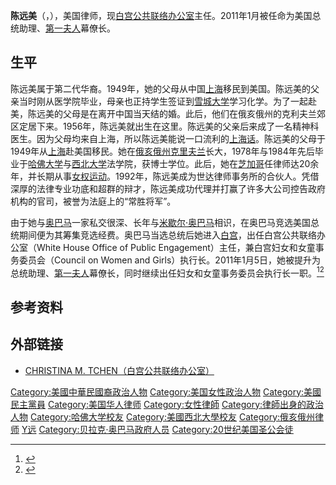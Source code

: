 {{Infobox Officeholder
| name                = Tina Tchen<br />陈远美
| image               = Christina Tchen in the Oval Office.jpg
| image_size          = 250
| smallimage          =
| caption             =
| order               = 
| office              = [[白宫公共联络办公室|白宫公共联络办公室]]主任
| alongside           = 
| term_start          = 2009年1月20日
| term_end            =
| deputy              = Brian Bond、Buffy Wicks
| president           = [[贝拉克·奥巴马|贝拉克·奥巴马]]
| predecessor         = Julie Elizabeth Cram
| birth_date          = 
| nationality         = {{flag|United States}}
| spouse              = 
| party               = [[美国民主党|美国民主党]]
| relations           =
| children            = Patrick与Emma
| residence           = 
| alma_mater          = [[哈佛大学|哈佛大学]]、[[西北大学|西北大学]]法学院
| occupation          = 
| profession          = 律师
| religion            =
| signature           =
| website             =
}}

'''陈远美'''（{{lang-en|Christina M. "Tina" Tchen}}，{{bd|1956年|1月25日}}），美国律师，现[[白宫公共联络办公室|白宫公共联络办公室]]主任。2011年1月被任命为美国总统助理、[[美国第一夫人|第一夫人]]幕僚长。

==生平==
陈远美属于第二代华裔。1949年，她的父母从中国[[上海|上海]]移民到美国。陈远美的父亲当时刚从医学院毕业，母亲也正持学生签证到[[雪城大学|雪城大学]]学习化学。为了一起赴美，陈远美的父母是在离开中国当天结的婚。此后，他们在俄亥俄州的克利夫兰郊区定居下来。1956年，陈远美就出生在这里。陈远美的父亲后来成了一名精神科医生。因为父母均来自上海，所以陈远美能说一口流利的[[上海话|上海话]]。陈远美的父母于1949年从[[上海|上海]]赴美国移民。她在[[俄亥俄州|俄亥俄州]][[克里夫兰|克里夫兰]]长大，1978年与1984年先后毕业于[[哈佛大学|哈佛大学]]与[[西北大学|西北大学]]法学院，获博士学位。此后，她在[[芝加哥|芝加哥]]任律师达20余年，并长期从事[[女权运动|女权运动]]。1992年，陈远美成为世达律师事务所的合伙人。凭借深厚的法律专业功底和超群的辩才，陈远美成功代理并打赢了许多大公司控告政府机构的官司，被誉为法庭上的“常胜将军”。

由于她与[[奥巴马|奥巴马]]一家私交很深、长年与[[米歇尔·奥巴马|米歇尔·奥巴马]]相识，在奥巴马竞选美国总统期间便为其筹集竞选经费。奥巴马当选总统后她进入[[白宫|白宫]]，出任白宫公共联络办公室（White House Office of Public Engagement）主任，兼白宫妇女和女童事务委员会（Council on Women and Girls）执行长。2011年1月5日，她被提升为总统助理、[[美国第一夫人|第一夫人]]幕僚长，同时继续出任妇女和女童事务委员会执行长一职。<ref>{{cite web|url=http://nf.nfdaily.cn/nfdsb/content/2011-01/07/content_19091766.htm|title=华裔女律师陈远美任美国“第一夫人”幕僚长|publisher=南方都市报|date=2011-01-07|deadurl=yes|archiveurl=https://web.archive.org/web/20110119172011/http://nf.nfdaily.cn/nfdsb/content/2011-01/07/content_19091766.htm|archivedate=2011-01-19}}</ref><ref>{{cite web|title=美國華裔陳遠美任美第一夫人幕僚長|url=http://www.bbc.co.uk/zhongwen/trad/world/2011/01/110106_us_tinatchen.shtml|publisher=BBC中文网|date=2011-01-06|accessdate=2011-01-07|archive-date=2019-08-14|archive-url=https://web.archive.org/web/20190814075524/https://www.bbc.com/zhongwen/trad/world/2011/01/110106_us_tinatchen.shtml|dead-url=no}}</ref>

== 参考资料 ==
{{reflist}}

== 外部链接 ==
{{Commonscat-inline|Christina Tchen|陈远美}}
* [https://web.archive.org/web/20110904033637/http://www.whitehouse.gov/administration/eop/ope/staff/Christina-M-Tchen CHRISTINA M. TCHEN（白宫公共联络办公室）]

{{DEFAULTSORT:C}}
[[Category:美國中華民國裔政治人物|Category:美國中華民國裔政治人物]]
[[Category:美国女性政治人物|Category:美国女性政治人物]]
[[Category:美國民主黨員|Category:美國民主黨員]]
[[Category:美国华人律师|Category:美国华人律师]]
[[Category:女性律師|Category:女性律師]]
[[Category:律師出身的政治人物|Category:律師出身的政治人物]]
[[Category:哈佛大学校友|Category:哈佛大学校友]]
[[Category:美國西北大學校友|Category:美國西北大學校友]]
[[Category:俄亥俄州律师|Category:俄亥俄州律师]]
[[Category:陈姓|Y远]]
[[Category:贝拉克·奥巴马政府人员|Category:贝拉克·奥巴马政府人员]]
[[Category:20世纪美国圣公会徒|Category:20世纪美国圣公会徒]]